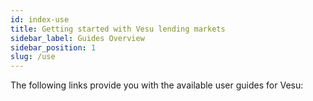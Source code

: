 ```yaml
---
id: index-use
title: Getting started with Vesu lending markets
sidebar_label: Guides Overview
sidebar_position: 1
slug: /use
---
```



The following links provide you with the available user guides for Vesu:

 <div class="row">
 <div class="col">
     <Card
        title="How to start earning"
        description="Learn how to earn by supplying assets on a Vesu market"
        page="/use/earn"
        />
 </div>
 </div>
 
  <div class="row">
 <div class="col">
     <Card
        title="How to withdraw assets"
        description="Learn how to withdraw assets from a Vesu market"
        page="/use/withdraw"
        />
 </div>
 </div>

 <div class="row">
 <div class="col">
     <Card
        title="How to borrow assets"
        description="Learn how to borrow assets on a Vesu market"
        page="/use/borrow"
        />
 </div>
 </div>

 <div class="row">
 <div class="col">
     <Card
        title="How to repay debt"
        description="Learn how to repay debt on a Vesu market"
        page="/use/repay"
        />
 </div>
 </div>

 <div class="row">
 <div class="col">
     <Card
        title="How to navigate markets"
        description="Learn how to navigate Vesu markets"
        page="/use/navigate-markets"
        />
 </div>
 </div>

 <div class="row">
 <div class="col">
     <Card
        title="How to manage positions"
        description="Learn how to manage earn and borrow positions"
        page="/use/manage-positions"
        />
 </div>
 </div>

 <div class="row">
 <div class="col">
     <Card
        title="How to earn points"
        description="Learn how to earn Vesu points by supplying and borrowing assets"
        page="/use/earn-points"
        />
 </div>
 </div>

 <div class="row">
 <div class="col">
     <Card
        title="How to claim STRK rewards"
        description="Learn how to claim STRK rewards from the DeFi Spring program"
        page="/use/claim-strk"
        />
 </div>
 </div>
